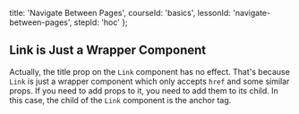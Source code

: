 
  title: 'Navigate Between Pages',
  courseId: 'basics',
  lessonId: 'navigate-between-pages',
  stepId: 'hoc'
};

## Link is Just a Wrapper Component

Actually, the title prop on the `Link` component has no effect. That's because `Link` is just a wrapper component which only accepts `href` and some similar props. If you need to add props to it, you need to add them to its child. In this case, the child of the `Link` component is the anchor tag.


